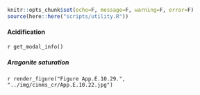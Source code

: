 ```r
knitr::opts_chunk$set(echo=F, message=F, warning=F, error=F)
source(here::here("scripts/utility.R"))
```

#### Acidification

`r get_modal_info()`

##### Aragonite saturation

`r render_figure("Figure App.E.10.29.", "../img/cinms_cr/App.E.10.22.jpg")`

